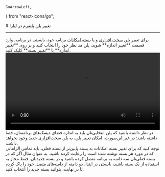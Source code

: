     GoArrowLeft,
} from "react-icons/go";


<Layout>
<Head>
<title>مستندات تغییر پلن در پلتفرم  - لیارا</title>

<meta property="og:title" content="مستندات خدمات رایانش ابری لیارا" />
<meta property="og:description" content="مستندات مربوط به تغییر پلن برنامه در لیارا"  />
<meta property="og:image" content="https://files.liara.ir/liara/logos/liara-poster.jpg" />
</Head>
# تغییر پلن پلتفرم در لیارا

<hr className="mb-2" />
برای تغییر پلن <a href="../plans/hardware-plans" className="text-[#2196f3] ">سخت افزاری</a> و یا <a href="../plans/software-plans" className="text-[#2196f3] ">بسته امکانات</a> برنامه خود، بایستی در برنامه، وارد قسمت **تغییر اندازه** شوید. 
پلن مد نظر خود را انتخاب کنید و بر روی **تغییر اندازه** یا **تغییر بسته** کلیک کنید. 

<div className="h-2" />
<video
src="https://files.liara.ir/liara/docs/chnage-plans.mp4"
controls="controls"
className="block w-full"
width="100%"
></video>
<div className="h-2" />


<Section id="requirements-to-change-the-hardware-plan" title="لزومات تغییر منابع سخت‌افزاری" />
در نظر داشته باشید که پلن انتخابی‌تان باید به اندازه فضای دیسک‌های برنامه‌تان، فضا داشته باشد؛ در غیر این‌صورت، امکان تغییر پلن، به پلن سخت‌افزاری جدید وجود نخواهد داشت.

<Section id="requirements-to-change-the-software-plan" title="لزومات تغییر بسته امکانات" />
توجه کنید که برای تغییر بسته امکانات به بسته پایین‌تر از بسته فعلی، باید تمامی الزاماتی که در مورد هر بسته نوشته شده است را رعایت کرده باشید.
به عنوان مثال اگر که در بسته فعلی‌تان سه دامنه به برنامه متصل کرده باشید و در بسته جدیدتان، فقط مجاز به استفاده از یک بسته باشید، بایستی در ابتدا، دو دامنه از دامنه‌های متصل خود را پاک کرده تا در نهایت، بتوانید بسته جدید را انتخاب کنید.

</Layout>